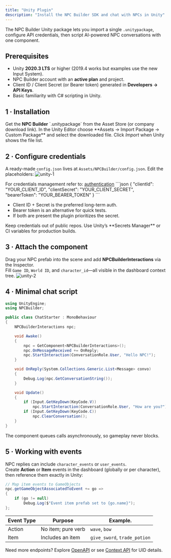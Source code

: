 ```yaml
---
title: "Unity Plugin"
description: "Install the NPC Builder SDK and chat with NPCs in Unity"
---
```


<Info>
The NPC Builder Unity package lets you import a single <code>.unitypackage</code>, configure API credentials, then script AI-powered NPC conversations with one component.
</Info>

## Prerequisites

* Unity **2020.3 LTS** or higher (2019.4 works but examples use the new Input System).
* NPC Builder account with an **active plan** and project.
* Client ID / Client Secret (or Bearer token) generated in **Developers → API Keys**.
* Basic familiarity with C# scripting in Unity.

## 1 · Installation

<Steps>
<Step title="Download package">
  Get the <strong>NPC Builder</strong> `.unitypackage` from the Asset Store (or company download link).
</Step>

<Step title="Import into Unity">
  In the Unity Editor choose  
  **Assets → Import Package → Custom Package** and select the downloaded file.  
  Click <em>Import</em> when Unity shows the file list.
</Step>
</Steps>

## 2 · Configure credentials

A ready-made <code>config.json</code> lives at <code>Assets/NPCBuilder/config.json</code>. Edit the placeholders:
![unity-1](/integrations/media/unity-1.png)

<Note>
  For credentials management refer to: <a href="/api-reference/authentication">authentication</a>
</Note>
```json
{
  "clientId": "YOUR_CLIENT_ID",
  "clientSecret": "YOUR_CLIENT_SECRET",
  "bearerToken": "YOUR_BEARER_TOKEN"
}
```

* Client ID + Secret is the preferred long-term auth.  
* Bearer token is an alternative for quick tests.  
* If both are present the plugin prioritizes the secret.  

<Callout type="warning">
Keep credentials out of public repos. Use Unity’s **Secrets Manager** or CI variables for production builds.
</Callout>

## 3 · Attach the component

Drag your NPC prefab into the scene and add **NPCBuilderInteractions** via the Inspector.  
Fill <code>Game ID</code>, <code>World ID</code>, and <code>character_id</code>—all visible in the dashboard context tree.
![unity-2](/integrations/media/unity-2.png)

## 4 · Minimal chat script

```csharp
using UnityEngine;
using NPCBuilder;

public class ChatStarter : MonoBehaviour
{
    NPCBuilderInteractions npc;

    void Awake()
    {
        npc = GetComponent<NPCBuilderInteractions>();
        npc.OnMessageReceived += OnReply;
        npc.StartInteraction(ConversationRole.User, "Hello NPC!");
    }

    void OnReply(System.Collections.Generic.List<Message> convo)
    {
        Debug.Log(npc.GetConversationString());
    }

    void Update()
    {
        if (Input.GetKeyDown(KeyCode.V))
            npc.StartInteraction(ConversationRole.User, "How are you?");
        if (Input.GetKeyDown(KeyCode.C))
            npc.ClearConversation();
    }
}
```

The component queues calls asynchronously, so gameplay never blocks.

## 5 · Working with events

NPC replies can include <code>character_events</code> or <code>user_events</code>.  
Create **Action** or **Item** events in the dashboard (globally or per character), then reference them exactly in Unity:

```csharp
// Map item events to GameObjects
npc.getGameObjectAssociatedToEvent += go =>
{
    if (go != null)
        Debug.Log($"Event item prefab set to {go.name}");
};
```

| Event Type | Purpose    | Example.   |
|------------|------------|------------|
| Action     | No item; pure verb | <code>wave</code>, <code>bow</code> |
| Item       | Includes an item   | <code>give_sword</code>, <code>trade_potion</code> |

<Note>
Need more endpoints? Explore <a href="/api-reference/introduction">OpenAPI</a> or see <a href="/context-api-reference">Context API</a> for UID details.
</Note>
